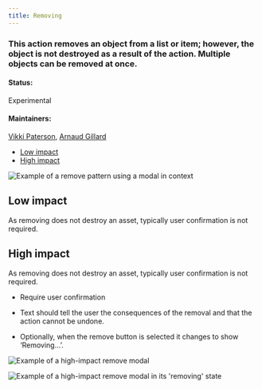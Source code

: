 ```yaml
---
title: Removing
---
```


### This action removes an object from a list or item; however, the object is not destroyed as a result of the action. Multiple objects can be removed at once.

#### Status: 

Experimental

#### Maintainers:

[Vikki Paterson](https://github.ibm.com/VICTORIA), [Arnaud Gillard](https://github.ibm.com/Arnaud-Gillard)

<AnchorLinks>

- [Low impact](#low-impact)
- [High impact](#high-impact)

</AnchorLinks>

<ImageComponent cols="8" caption="Example of a remove pattern using a modal">

![Example of a remove pattern using a modal in context](images/context.png)

</ImageComponent>


## Low impact
As removing does not destroy an asset, typically user confirmation is not required. 


## High impact

As removing does not destroy an asset, typically user confirmation is not required. 

- Require user confirmation

- Text should tell the user the consequences of the removal and that the action cannot be undone.

- Optionally, when the remove button is selected it changes to show ‘Removing...’.  

<ImageComponent cols="8" caption="Example of high-impact remove modal">

![Example of a high-impact remove modal](images/first.png)

</ImageComponent>

<ImageComponent cols="8" caption="Example of a high-impact remove modal in its removing state">

![Example of a high-impact remove modal in its 'removing' state](images/second.png)

</ImageComponent>
